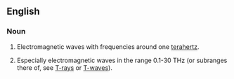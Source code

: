==English==

===Noun===
{{en-noun|-}}

# {{engineering}} Electromagnetic waves with frequencies around one [[terahertz]].
# {{engineering}} Especially electromagnetic waves in the range 0.1-30 THz (or subranges there of, see [[T-rays]] or [[T-waves]]).